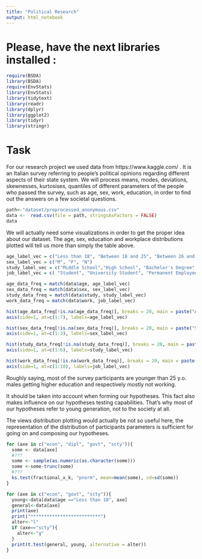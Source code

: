 ```yaml
---
title: "Political Research"
output: html_notebook
---
```

# Please, have the next libraries installed :
```r
require(BSDA)
library(BSDA)
require(EnvStats)   
library(EnvStats)
library(tidytext)
library(readr)
library(dplyr)
library(ggplot2)
library(tidyr)
library(stringr)
```

# Task
For our research project we used data from https://www.kaggle.com/ . It is an Italian survey referring to people's political opinions regarding different aspects of their state system. We will process means, modes, deviations, skewnesses, kurtosises, quantiles of different parameters of the people who passed the survey, such as age, sex, work, education, in order to find out the answers on a few societal questions.
```r
path<-"dataset/preprocessed_anonymous.csv"
data <-  read.csv(file = path, stringsAsFactors = FALSE)
data
```
We will actually need some visualizations in order to get the proper idea about our dataset. The age, sex, education and workplace distributions plotted will tell us more than simply the table above.
```r
age_label_vec = c("Less than 18", "Between 18 and 25", "Between 26 and 35", "Between 36 and 45", "Between 46 and 55", "Between 56 and 65", "More than 65")
sex_label_vec = c("M", "F", "N")
study_label_vec = c("Middle School","High School", "Bachelor's Degree", "Master's Degree", "First Level Master Degree", "PhD")
job_label_vec = c( "Student", "University Student", "Permanent Employee", "Fixed Term Employee", "Freelance", "Public Employee", "Entrepreneur",  "Post-Doc", "Looking for employment", "Retired")

age_data_freq = match(data$age, age_label_vec)
sex_data_freq = match(data$sex, sex_label_vec)
study_data_freq = match(data$study, study_label_vec)
work_data_freq = match(data$work, job_label_vec)

hist(age_data_freq[!is.na(age_data_freq)], breaks = 20, main = paste("Age Distribution"), xaxt='n', xlab="Ages", col="white")
axis(side=1, at=c(1:7), labels=age_label_vec)

hist(sex_data_freq[!is.na(sex_data_freq)], breaks = 20, main = paste("Sex Distribution"), xaxt='n', xlab="Sex", col="white")
axis(side=1, at=c(1:3), labels=sex_label_vec)

hist(study_data_freq[!is.na(study_data_freq)], breaks = 20, main = paste("Study Distribution"), xaxt='n', xlab="Education", col="white")
axis(side=1, at=c(1:6), labels=study_label_vec)

hist(work_data_freq[!is.na(work_data_freq)], breaks = 20, main = paste("Job Distribution"), xaxt='n', xlab="Job", col="white")
axis(side=1, at=c(1:10), labels=job_label_vec)
```

Roughly saying, most of the survey participants are younger than 25 y.o. males getting higher education and respectively mostly not working.

It should be taken into account when forming our hypotheses. This fact also makes influence on our hypotheses testing capabilities. That's why most of our hypotheses refer to young generation, not to the society at all.

The views distribution plotting would actually be not so useful here, the representation of the distribution of participants parameters is sufficient for going on and composing our hypotheses.

```r
for (axe in c("econ", "dipl", "govt", "scty")){
  some <- data[axe]
  #???
  some <- sample(as.numeric(as.character(some)))
  some <-some-trunc(some)
  #???
  ks.test(fractional_x_k, "pnorm", mean=mean(some), sd=sd(some))
}
```

```r
for (axe in c("econ", "govt", "scty")){
  young<-data[data$age =="Less than 18", axe]
  general<-data[axe]
  print(axe)
  print("**************************")
  alter<-"l"
  if (axe=="scty"){
    alter<-"g"
  }
  print(t.test(general, young, alternative = alter))
}
```
